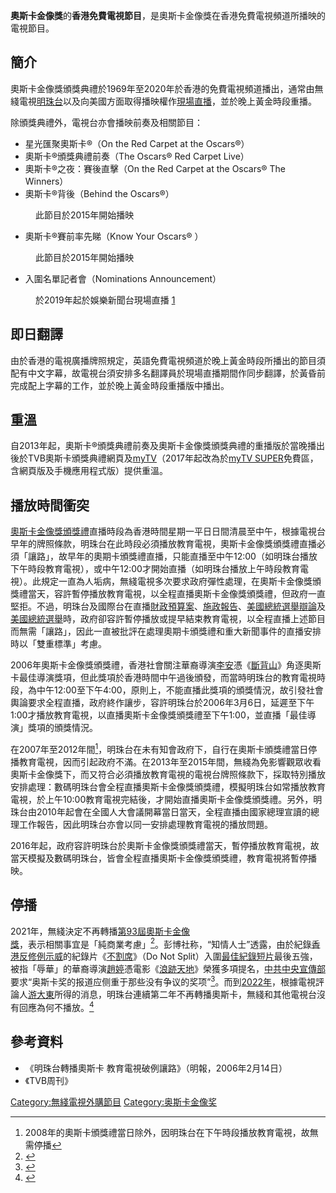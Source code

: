 '''奧斯卡金像獎'''的'''香港免費電視節目'''，是奧斯卡金像獎在香港免費電視頻道所播映的電視節目。

== 簡介 ==

奧斯卡金像獎頒獎典禮於1969年至2020年於香港的免費電視頻道播出，通常由無綫電視[[明珠台|明珠台]]以及向美國方面取得播映權作[[現場直播|現場直播]]，並於晚上黃金時段重播。

除頒獎典禮外，電視台亦會播映前奏及相關節目：
*星光匯聚奧斯卡®（On the Red Carpet at the Oscars®）
*奧斯卡®頒獎典禮前奏（The Oscars® Red Carpet Live）
*奧斯卡®之夜：賽後直擊（On the Red Carpet at the Oscars® The Winners）
*奧斯卡®背後（Behind the Oscars®）
:此節目於2015年開始播映
*奧斯卡®賽前率先睇（Know Your Oscars® ）
:此節目於2015年開始播映
*入圍名單記者會（Nominations Announcement）
:於2019年起於娛樂新聞台現場直播 [http://img.tvb.com/p/event/oscars2019/main_p1_3.jpg] {{Wayback|url=http://img.tvb.com/p/event/oscars2019/main_p1_3.jpg |date=20190123010206 }}

== 即日翻譯 ==

由於香港的電視廣播牌照規定，英語免費電視頻道於晚上黃金時段所播出的節目須配有中文字幕，故電視台須安排多名翻譯員於現場直播期間作同步翻譯，於黃昏前完成配上字幕的工作，並於晚上黃金時段重播版中播出。

== 重溫 ==

自2013年起，奧斯卡®頒獎典禮前奏及奧斯卡金像獎頒獎典禮的重播版於當晚播出後於TVB奧斯卡頒獎典禮網頁及[[myTV|myTV]]（2017年起改為於[[myTV_SUPER|myTV SUPER]]免費區，含網頁版及手機應用程式版）提供重溫。

== 播放時間衝突 ==

[[奥斯卡金像奖|奧斯卡金像獎頒獎禮]]直播時段為香港時間星期一平日日間清晨至中午，根據電視台早年的牌照條款，明珠台在此時段必須播放教育電視，奧斯卡金像獎頒獎禮直播必須「讓路」，故早年的奧期卡頒獎禮直播，只能直播至中午12:00（如明珠台播放下午時段教育電視），或中午12:00才開始直播（如明珠台播放上午時段教育電視）。此規定一直為人垢病，無綫電視多次要求政府彈性處理，在奧斯卡金像獎頒獎禮當天，容許暫停播放教育電視，以全程直播奧斯卡金像獎頒獎禮，但政府一直堅拒。不過，明珠台及國際台在直播[[香港政府財政預算案|財政預算案]]、[[香港施政報告|施政報告]]、[[美國總統選舉辯論|美國總統選舉辯論]]及[[美国总统选举|美國總統選舉]]時，政府卻容許暫停播放或提早結束教育電視，以全程直播上述節目而無需「讓路」，因此一直被批評在處理奧期卡頒獎禮和重大新聞事件的直播安排時以「雙重標準」考慮。

2006年奧斯卡金像獎頒獎禮，香港社會關注華裔導演[[李安|李安]]憑《[[斷背山|斷背山]]》角逐奧斯卡最佳導演獎項，但此獎項於香港時間中午過後頒發，而當時明珠台的教育電視時段，為中午12:00至下午4:00，原則上，不能直播此獎項的頒獎情況，故引發社會輿論要求全程直播，政府終作讓步，容許明珠台於2006年3月6日，延遲至下午1:00才播放教育電視，以直播奧斯卡金像獎頒獎禮至下午1:00，並直播「最佳導演」獎項的頒獎情況。

在2007年至2012年間<ref>2008年的奧斯卡頒獎禮當日除外，因明珠台在下午時段播放教育電視，故無需停播</ref>，明珠台在未有知會政府下，自行在奧斯卡頒獎禮當日停播教育電視，因而引起政府不滿。在2013年至2015年間，無綫為免影響觀眾收看奧斯卡金像獎下，而又符合必須播放教育電視的電視台牌照條款下，採取特別播放安排處理：數碼明珠台會全程直播奧斯卡金像獎頒獎禮，模擬明珠台如常播放教育電視，於上午10:00教育電視完結後，才開始直播奧斯卡金像獎頒獎禮。另外，明珠台由2010年起會在全國人大會議開幕當日當天，全程直播由國家總理宣讀的總理工作報告，因此明珠台亦會以同一安排處理教育電視的播放問題。

2016年起，政府容許明珠台於奧斯卡金像獎頒獎禮當天，暫停播放教育電視，故當天模擬及數碼明珠台，皆會全程直播奧斯卡金像獎頒獎禮，教育電視將暫停播映。

== 停播 ==
2021年，無綫決定不再轉播[[第93屆奧斯卡金像獎|第93屆奧斯卡金像獎]]，表示相關事宜是「純商業考慮」<ref>{{cite news |title=奧斯卡丨TVB不轉播今年頒獎禮　指「純商業考慮」 |url=https://www.881903.com/news/local/2385049 |accessdate=2021-03-29 |work=[[商業電台|商業電台]] |date=2021-03-29 |archive-date=2021-07-24 |archive-url=https://web.archive.org/web/20210724022001/https://www.881903.com/news/local/2385049 |dead-url=no }}</ref>。彭博社称，“知情人士”透露，由於紀錄[[反對逃犯條例修訂運動|香港反修例示威]]的紀錄片《[[不割席|不割席]]》（Do Not Split）入圍[[奧斯卡最佳紀錄短片獎|最佳紀錄短片]]最後五強，被指「辱華」的華裔導演[[趙婷|趙婷]]憑電影《[[浪跡天地|浪跡天地]]》榮獲多項提名，[[中共中央宣傳部|中共中央宣傳部]]要求“奥斯卡奖的报道应侧重于那些没有争议的奖项”<ref>{{cite news |title=China Orders No Live Oscars After Hong Kong Protest Film Nomination |url=https://www.bloomberg.com/news/articles/2021-03-17/china-tells-media-to-downplay-oscars-with-protest-film-nominated |accessdate=2021-03-29 |work=[[Bloomberg|Bloomberg]] |date=2021-03-17 |archive-date=2021-06-29 |archive-url=https://web.archive.org/web/20210629120236/https://www.bloomberg.com/news/articles/2021-03-17/china-tells-media-to-downplay-oscars-with-protest-film-nominated |dead-url=no }}</ref>。而到[[第94屆奧斯卡金像獎|2022年]]，根據電視評論人[[游大東|游大東]]所得的消息，明珠台連續第二年不再轉播奧斯卡，無綫和其他電視台沒有回應為何不播放。<ref>{{cite news |title=傳明珠台連續2年唔播奧斯卡 大會批准外地參加者免隔離 |url=https://hk.news.yahoo.com/%E9%9B%BB%E5%BD%B1lo-l%EF%B8%B3%E5%82%B3%E6%98%8E%E7%8F%A0%E5%8F%B0%E9%80%A3%E7%BA%8C-2-%E5%B9%B4%E5%86%87%E5%94%94%E6%92%AD%E5%A5%A7%E6%96%AF%E5%8D%A1-%E5%A4%A7%E6%9C%83%E6%89%B9%E5%87%86%E5%A4%96%E5%9C%B0%E5%8F%83%E5%8A%A0%E8%80%85%E5%85%8D%E9%9A%94%E9%9B%A2-045232944.html |accessdate=2022-03-28 |publisher=Yahoo 新聞 |date=2022-03-10 |archive-date=2022-05-11 |archive-url=https://web.archive.org/web/20220511000158/https://hk.news.yahoo.com/%E9%9B%BB%E5%BD%B1lo-l%EF%B8%B3%E5%82%B3%E6%98%8E%E7%8F%A0%E5%8F%B0%E9%80%A3%E7%BA%8C-2-%E5%B9%B4%E5%86%87%E5%94%94%E6%92%AD%E5%A5%A7%E6%96%AF%E5%8D%A1-%E5%A4%A7%E6%9C%83%E6%89%B9%E5%87%86%E5%A4%96%E5%9C%B0%E5%8F%83%E5%8A%A0%E8%80%85%E5%85%8D%E9%9A%94%E9%9B%A2-045232944.html }}</ref>

== 參考資料 ==
*《明珠台轉播奧斯卡 教育電視破例讓路》（明報，2006年2月14日）
*《TVB周刊》

[[Category:無綫電視外購節目|Category:無綫電視外購節目]]
[[Category:奥斯卡金像奖|Category:奥斯卡金像奖]]